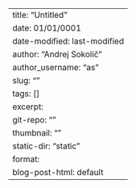 ---
title: "Untitled"
date: 01/01/0001
date-modified: last-modified
author: "Andrej Sokolič"
author_username: "as"
slug: ""
tags: []
excerpt: 
git-repo: ""
thumbnail: ""
static-dir: "static"
format:
  blog-post-html: default
---
